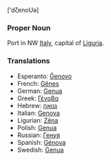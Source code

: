 ['dζenoUə]

===Proper Noun===

Port in NW [[Italy]], capital of [[Liguria]].

===Translations===

*Esperanto: [[Ĝenovo]]
*French: [[Gênes]]
*German: [[Genua]]
*Greek: [[Γένοβα]]
*Hebrew: [[גנואה]]
*Italian: [[Genova]]
*Ligurian: [[Zêna]]
*Polish: [[Genua]]
*Russian: [[Генуя]]
*Spanish: [[Génova]]
*Swedish: [[Genua]]